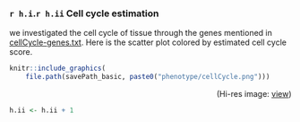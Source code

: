 ### `r h.i`.`r h.ii` Cell cycle estimation

we investigated the cell cycle of tissue through the genes mentioned in [cellCycle-genes.txt](`r file.path(system.file(package = "stCancer"), "txt/cellCycle-genes.txt")`). Here is the scatter plot colored by estimated cell cycle score.

```{r cellcycle, echo=F, message=F, warning=F, dpi=500, fig.width=5, fig.height=4, fig.align="center", out.width='70%'}
knitr::include_graphics(
    file.path(savePath_basic, paste0("phenotype/cellCycle.png")))
```
<p align="right">(Hi-res image: <a href='./phenotype/cellCycle.png'>view</a>)</p>

```{r echo=FALSE}
h.ii <- h.ii + 1
```
